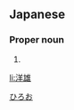 ==Japanese==
{{ja-kanjitab|洋|雄}}

===Proper noun===
{{ja-pos|proper|ひろお}}

# {{given name|male|lang=ja}}

[[Category:Japanese male given names|ひろお]]

[[li:洋雄]]